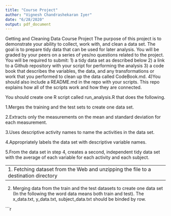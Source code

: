 ```yaml
---
title: "Course Project"
author: "Vignesh Chandrashekaran Iyer"
date: "6/28/2020"
output: pdf_document
---
```

Getting and Cleaning Data Course Project 
The purpose of this project is to demonstrate your ability to collect, work with, and clean a data set. 
The goal is to prepare tidy data that can be used for later analysis. You will be graded by your peers on a series of yes/no questions related to the project.
You will be required to submit: 
1) a tidy data set as described below
2) a link to a Github repository with your script for performing the analysis
3) a code book that describes the variables, the data, and any transformations or work that you performed to clean up the data called CodeBook.md. 
4)You should also include a README.md in the repo with your scripts. This repo explains how all of the scripts work and how they are connected.

You should create one R script called run_analysis.R that does the following.

1.Merges the training and the test sets to create one data set.

2.Extracts only the measurements on the mean and standard deviation for each measurement.

3.Uses descriptive activity names to name the activities in the data set.

4.Appropriately labels the data set with descriptive variable names.

5.From the data set in step 4, creates a second, independent tidy data set with the average of each variable for each activity and each subject.

-------------------------------------------------------------------------------
1. Fetching dataset from the Web and unzipping the file to a destination directory
```r
if(!(file.exists("../Course Project"))){
  dir.create("../Course Project")
}
datafile <- "https://d396qusza40orc.cloudfront.net/getdata%2Fprojectfiles%2FUCI%20HAR%20Dataset.zip"
download.file(datafile, destfile = "../Course Project/UCIHARDataset.zip")
unzip(zipfile = "../Course Project/UCIHARDataset.zip", exdir = "./UCIHARDataset")
```

--------------------------------------------------------------------------------
2. Merging data from the train and the test datasets to create one data set
(In the following the word data means both train and test). The x_data.txt, y_data.txt, subject_data.txt should be binded by row.

```r